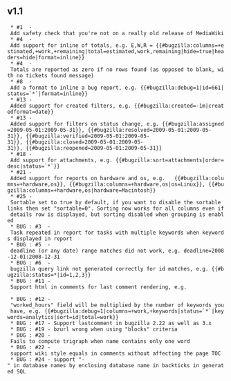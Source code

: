 ==v1.1==

  * #1  - Add safety check that you're not on a really old release of MediaWiki
  * #4  - Add support for inline of totals, e.g. E,W,R = {{#bugzilla:columns=+estimated,+work,+remaining|total=estimated,work,remaining|hide=true|headers=hide|format=inline}}
  * #4  - Totals are reported as zero if no rows found (as opposed to blank, with no tickets found message)
  * #8  - Add a format to inline a bug report, e.g. {{#bugzilla:debug=1|id=661|status=`*`|format=inline}}
  * #13 - Added support for created filters, e.g. {{#bugzilla:created=-1m|createdformat=date}}
  * #13 - Added support for filters on status change, e.g. {{#bugzilla:assigned=2009-05-01:2009-05-31}}, {{#bugzilla:resolved=2009-05-01:2009-05-31}}, {{#bugzilla:verified=2009-05-01:2009-05-31}}, {{#bugzilla:closed=2009-05-01:2009-05-31}}, {{#bugzilla:reopened=2009-05-01:2009-05-31}}
  * #18 - Add support for attachments, e.g. {{#bugzilla:sort=attachments|order=desc|status=`*`}}
  * #21 - Added support for reports on hardware and os, e.g.   {{#bugzilla:columns=+hardware,os}}, {{#bugzilla:columns=+hardware,os|os=Linux}}, {{#bugzilla:columns=+hardware,os|hardware=Macintosh}}
  * #25 - Sortable set to true by default, if you want to disable the sortable links then set "sortable=0". Sorting now works for all columns even if details row is displayed, but sorting disabled when grouping is enabled
  * BUG : #3  - Task repeated in report for tasks with multiple keywords when keywords displayed in report
  * BUG : #5  - deadline (or any date) range matches did not work, e.g. deadline=2008-12-01:2008-12-31
  * BUG : #6  - bugzilla query link not generated correctly for id matches, e.g. {{#bugzilla:status=*|id=1,2,3}}
  * BUG : #11 - Support html in comments for last comment rendering, e.g. <table>
  * BUG : #12 - "worked_hours" field will be multiplied by the number of keywords you have, e.g. {{#bugzilla:debug=1|columns=+work,+keywords|status=`*`|keywords=analytics|sort=id|total=work}}
  * BUG : #17 - Support lastcomment in bugzilla 2.22 as well as 3.x
  * BUG : #19 - bzurl wrong when using "blocks" criteria
  * BUG : #20 - Fails to compute trigraph when name contains only one word 
  * BUG : #22 - support wiki style equals in comments without affecting the page TOC
  * BUG : #24 - support "-" in database names by enclosing database name in backticks in generated SQL